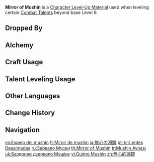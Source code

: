 {{Item Infobox
|id           = 113042
|image        = Item Mirror of Mushin.png
|type         = Character Level-Up Materials
|invCategory  = Character Development Items
|group        = Everlasting Lord of Arcane Wisdom Materials
|group2       = Weekly Boss Drops
|quality      = 5
|description  = The mirror that was set in Shouki no Kami's chest to separate him from the outside world. The mitsudomoe symbol is emblazoned on it as a deliberate show of status and might.<br>This symbol, however, is no show of obeisance to the [[Ei|master of lightning]], but is instead a blade pointed at the existing powers that be in this world. Nor is the mirror a means to shut out the looks of judgment from onlooking people, but is rather a bulwark against this base and sullied world. Within this great temple shall punishment be meted out and ignorance be cleansed.<br>Dreams shall be overturned, desires shall be cut away, and karma shall be reset.
|source1      = Lv. 70+ [[Joururi Workshop]] Reward
}}
'''Mirror of Mushin''' is a [[Character Level-Up Material]] used when leveling certain [[Combat Talents]] beyond base Level 6.

==Dropped By==
{{Dropped By|level=70}}

==Alchemy==
{{Recipe
|type = Converting
|Puppet Strings = 1
|Dream Solvent = 1
|sort = Puppet Strings;Dream Solvent
}}
{{Recipe
|type = Converting
|Daka's Bell = 1
|Dream Solvent = 1
|sort = Daka's Bell;Dream Solvent
}}

==Craft Usage==
{{Craft Usage}}

==Talent Leveling Usage==
{{Talent Leveling Usage}}

==Other Languages==
{{Other Languages
|en       = Mirror of Mushin
|zhs      = 无心的渊镜
|zhs_rm   = Wúxīn de Yuānjìng
|zht      = 無心的淵鏡
|zht_rm   = Wúxīn de Yuānjìng
|zh_tl    = Clear Mushin Abyss Mirror
|ja       = 無心の淵鏡
|ja_rm    = Mushin no Enkyou
|ja_tl    = Abyssal Mirror of Insentience
|ko       = 무념의 거울
|ko_rm    = Munyeom-ui Geoul
|ko_tl    = Mirror of Impassivity
|es       = Espejo del mushin
|es_tl    = Mirror of the Mushin
|fr       = Miroir de mushin
|fr_tl    = Mirror of Mushin
|ru       = Зеркало Мусин
|ru_tl    = Mirror of Mushin
|th       = Mirror of Mushin
|vi       = Gương Mushin
|vi_tl    = Mushin Mirror
|de       = Mushin-Abgrundspiegel
|de_tl    = Mushin Abyss Mirror
|id       = Mirror of Mushin
|pt       = Lentes Desalmadas
|pt_tl    = Merciless Lenses
|tr       = Mushin Aynası
|tr_tl    = Mushin Mirror
|it       = Specchio di Mushin
|it_tl    = Mirror of Mushin
}}

==Change History==
{{Change History|3.2}}

==Navigation==
{{Development Item Navbox|Character Level-Up Materials}}

[[es:Espejo del mushin]]
[[fr:Miroir de mushin]]
[[ja:無心の淵鏡]]
[[pt-br:Lentes Desalmadas]]
[[ru:Зеркало Мусин]]
[[th:Mirror of Mushin]]
[[tr:Mushin Aynası]]
[[uk:Бездонне дзеркало Мушіну]]
[[vi:Gương Mushin]]
[[zh:無心的淵鏡]]